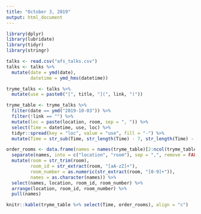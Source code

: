 ---
title: "October 3, 2019"
output: html_document
---

```{r, echo = FALSE, message = FALSE, warning = FALSE}
library(dplyr)
library(lubridate)
library(tidyr)
library(stringr)

talks <- read.csv("afs_talks.csv")
talks <- talks %>%
  mutate(date = ymd(date),
         datetime = ymd_hms(datetime))

tryme_talks <- talks %>%
  mutate(use = paste0("[", title, "](", link, ")"))

tryme_table <- tryme_talks %>%
  filter(date == ymd("2019-10-03")) %>%
  filter(!link == "") %>%
  mutate(loc = paste(location, room, sep = ", ")) %>%
  select(Time = datetime, use, loc) %>%
  tidyr::spread(key = "loc", value = "use", fill = "-") %>%
  mutate(Time = str_sub(Time, str_length(Time) - 7, str_length(Time) - 3))

order_rooms <- data.frame(names = names(tryme_table)[2:ncol(tryme_table)]) %>%
  separate(names, into = c("location", "room"), sep = ",", remove = FALSE) %>%
  mutate(room = str_trim(room),
         room_id = str_extract(room, "[aA-zZ]+"), 
         room_number = as.numeric(str_extract(room, "[0-9]+")),
         names = as.character(names)) %>%
  select(names, location, room_id, room_number) %>%
  arrange(location, room_id, room_number) %>%
  pull(names)

knitr::kable(tryme_table %>% select(Time, order_rooms), align = "c")
```